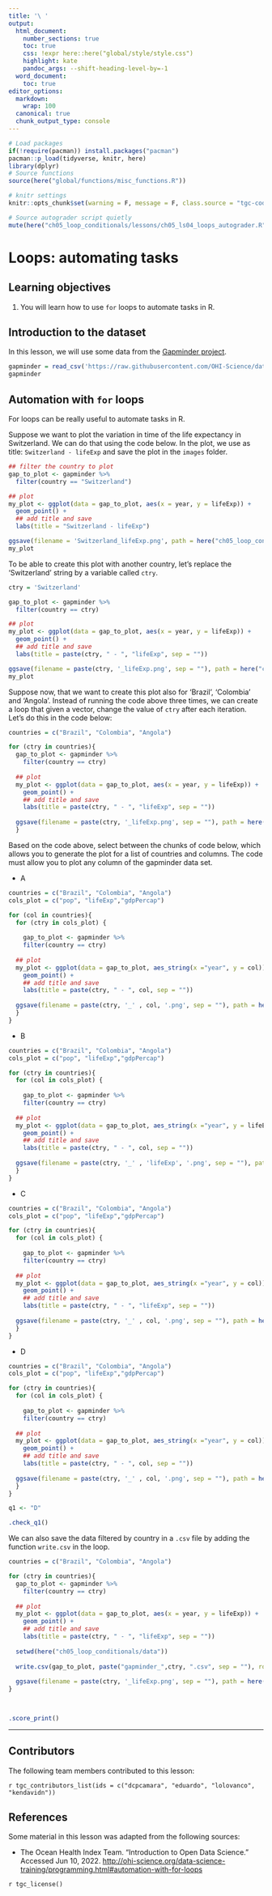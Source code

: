 ```yaml
---
title: '\ '
output:
  html_document:
    number_sections: true
    toc: true
    css: !expr here::here("global/style/style.css")
    highlight: kate
    pandoc_args: --shift-heading-level-by=-1
  word_document:
    toc: true
editor_options:
  markdown:
    wrap: 100
  canonical: true
  chunk_output_type: console
---
```


```r
# Load packages 
if(!require(pacman)) install.packages("pacman")
pacman::p_load(tidyverse, knitr, here)
library(dplyr)
# Source functions 
source(here("global/functions/misc_functions.R"))

# knitr settings
knitr::opts_chunk$set(warning = F, message = F, class.source = "tgc-code-block", error = T)

# Source autograder script quietly 
mute(here("ch05_loop_conditionals/lessons/ch05_ls04_loops_autograder.R"))
```

# Loops: automating tasks

## Learning objectives

1.  You will learn how to use `for` loops to automate tasks in R.

## Introduction to the dataset

In this lesson, we will use some data from the [Gapminder project](https://www.gapminder.org/). 
```r

gapminder = read_csv('https://raw.githubusercontent.com/OHI-Science/data-science-training/master/data/gapminder.csv')
gapminder

```

## Automation with `for` loops

For loops can be really useful to automate tasks in R. 

Suppose we want to plot the variation in time of the life expectancy in Switzerland. We can do that using the code below. In the plot, we use as title: `Switzerland - lifeExp` and save the plot in the `images` folder.  

```r
## filter the country to plot
gap_to_plot <- gapminder %>%
  filter(country == "Switzerland")

## plot
my_plot <- ggplot(data = gap_to_plot, aes(x = year, y = lifeExp)) + 
  geom_point() +
  ## add title and save
  labs(title = "Switzerland - lifeExp")

ggsave(filename = 'Switzerland_lifeExp.png', path = here("ch05_loop_conditionals/images"), plot = my_plot)
my_plot
```

To be able to create this plot with another country, let's replace the 'Switzerland' string by a variable called `ctry`. 

```r

ctry = 'Switzerland'

gap_to_plot <- gapminder %>%
  filter(country == ctry)

## plot
my_plot <- ggplot(data = gap_to_plot, aes(x = year, y = lifeExp)) + 
  geom_point() +
  ## add title and save
  labs(title = paste(ctry, " - ", "lifeExp", sep = ""))

ggsave(filename = paste(ctry, '_lifeExp.png', sep = ""), path = here("ch05_loop_conditionals/images"), plot = my_plot)
my_plot
```

Suppose now, that we want to create this plot also for 'Brazil', 'Colombia' and 'Angola'. Instead of running the code above three times, we can create a loop that given a vector, change the value of `ctry` after each iteration. Let's do this in the code below: 

```r

countries = c("Brazil", "Colombia", "Angola")

for (ctry in countries){
  gap_to_plot <- gapminder %>%
    filter(country == ctry)
  
  ## plot
  my_plot <- ggplot(data = gap_to_plot, aes(x = year, y = lifeExp)) + 
    geom_point() +
    ## add title and save
    labs(title = paste(ctry, " - ", "lifeExp", sep = ""))
  
  ggsave(filename = paste(ctry, '_lifeExp.png', sep = ""), path = here("ch05_loop_conditionals/images"), plot = my_plot)
  }

```

::: practice

 Based on the code above, select between the chunks of code below, which allows you to generate the plot for a list of countries and columns. The code must allow you to plot any column of the gapminder data set. 

* A
```r


countries = c("Brazil", "Colombia", "Angola")
cols_plot = c("pop", "lifeExp","gdpPercap")

for (col in countries){
  for (ctry in cols_plot) {
    
    gap_to_plot <- gapminder %>%
    filter(country == ctry)
  
  ## plot
  my_plot <- ggplot(data = gap_to_plot, aes_string(x ="year", y = col)) + 
    geom_point() +
    ## add title and save
    labs(title = paste(ctry, " - ", col, sep = ""))
  
  ggsave(filename = paste(ctry, '_' , col, '.png', sep = ""), path = here("ch05_loop_conditionals/images"), plot = my_plot)
  }
}

```

* B
```r


countries = c("Brazil", "Colombia", "Angola")
cols_plot = c("pop", "lifeExp","gdpPercap")

for (ctry in countries){
  for (col in cols_plot) {
    
    gap_to_plot <- gapminder %>%
    filter(country == ctry)
  
  ## plot
  my_plot <- ggplot(data = gap_to_plot, aes_string(x ="year", y = lifeExp)) + 
    geom_point() +
    ## add title and save
    labs(title = paste(ctry, " - ", col, sep = ""))
  
  ggsave(filename = paste(ctry, '_' , 'lifeExp', '.png', sep = ""), path = here("ch05_loop_conditionals/images"), plot = my_plot)
  }
}

```

* C
```r


countries = c("Brazil", "Colombia", "Angola")
cols_plot = c("pop", "lifeExp","gdpPercap")

for (ctry in countries){
  for (col in cols_plot) {
    
    gap_to_plot <- gapminder %>%
    filter(country == ctry)
  
  ## plot
  my_plot <- ggplot(data = gap_to_plot, aes_string(x ="year", y = col)) + 
    geom_point() +
    ## add title and save
    labs(title = paste(ctry, " - ", "lifeExp", sep = ""))
  
  ggsave(filename = paste(ctry, '_' , col, '.png', sep = ""), path = here("ch05_loop_conditionals/images"), plot = my_plot)
  }
}

```


* D
```r


countries = c("Brazil", "Colombia", "Angola")
cols_plot = c("pop", "lifeExp","gdpPercap")

for (ctry in countries){
  for (col in cols_plot) {
    
    gap_to_plot <- gapminder %>%
    filter(country == ctry)
  
  ## plot
  my_plot <- ggplot(data = gap_to_plot, aes_string(x ="year", y = col)) + 
    geom_point() +
    ## add title and save
    labs(title = paste(ctry, " - ", col, sep = ""))
  
  ggsave(filename = paste(ctry, '_' , col, '.png', sep = ""), path = here("ch05_loop_conditionals/images"), plot = my_plot)
  }
}

```
::: 

```r

q1 <- "D"

.check_q1()


```

We can also save the data filtered by country in a `.csv` file by adding the function `write.csv` in the loop.

```r
countries = c("Brazil", "Colombia", "Angola")

for (ctry in countries){
  gap_to_plot <- gapminder %>%
    filter(country == ctry)
  
  ## plot
  my_plot <- ggplot(data = gap_to_plot, aes(x = year, y = lifeExp)) + 
    geom_point() +
    ## add title and save
    labs(title = paste(ctry, " - ", "lifeExp", sep = ""))
  
  setwd(here("ch05_loop_conditionals/data"))
  
  write.csv(gap_to_plot, paste("gapminder_",ctry, ".csv", sep = ""), row.names = FALSE)
  
  ggsave(filename = paste(ctry, '_lifeExp.png', sep = ""), path = here("ch05_loop_conditionals/images"), plot = my_plot)
}

 
```


```r
.score_print()
```


--------------------------------------------------------------------------------

## Contributors {.unlisted .unnumbered}

The following team members contributed to this lesson:

`r tgc_contributors_list(ids = c("dcpcamara", "eduardo", "lolovanco", "kendavidn"))`

## References {.unlisted .unnumbered}

Some material in this lesson was adapted from the following sources:

-   The Ocean Health Index Team. "Introduction to Open Data Science." Accessed Jun 10, 2022. <http://ohi-science.org/data-science-training/programming.html#automation-with-for-loops>


<!-- (Chicago format. You can use https://www.citationmachine.net) -->

`r tgc_license()`



